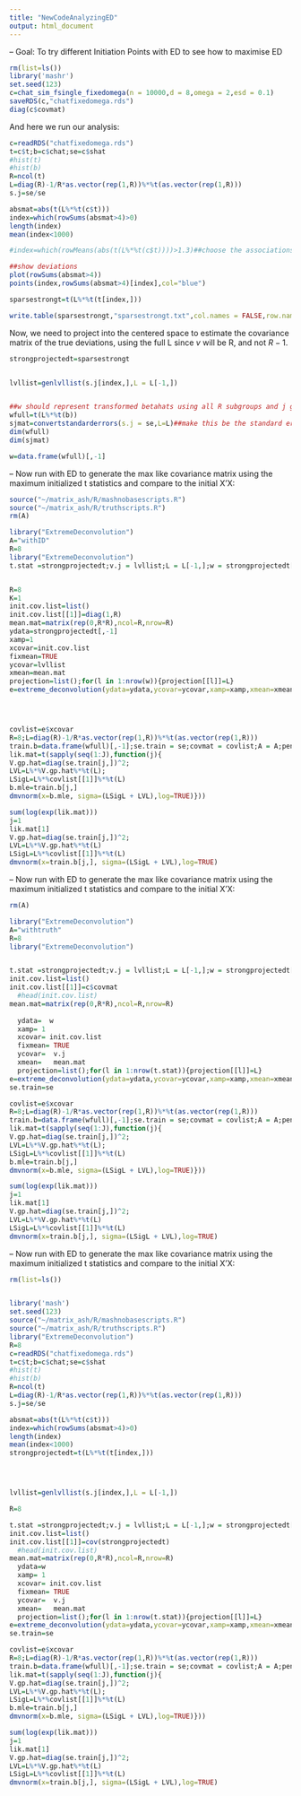 ```yaml
---
title: "NewCodeAnalyzingED"
output: html_document
---
```


-- Goal: To try different Initiation Points with ED to see how to maximise ED
```r
rm(list=ls())
library('mashr')
set.seed(123)
c=chat_sim_fsingle_fixedomega(n = 10000,d = 8,omega = 2,esd = 0.1)
saveRDS(c,"chatfixedomega.rds")
diag(c$covmat)

```


And here we run our analysis:
```r
c=readRDS("chatfixedomega.rds")
t=c$t;b=c$chat;se=c$shat
#hist(t)
#hist(b)
R=ncol(t)
L=diag(R)-1/R*as.vector(rep(1,R))%*%t(as.vector(rep(1,R)))
s.j=se/se

absmat=abs(t(L%*%t(c$t)))
index=which(rowSums(absmat>4)>0)
length(index)
mean(index<1000)

#index=which(rowMeans(abs(t(L%*%t(c$t))))>1.3)##choose the associations with average deviation large.

##show deviations
plot(rowSums(absmat>4))
points(index,rowSums(absmat>4)[index],col="blue")

sparsestrongt=t(L%*%t(t[index,]))

```

```r

write.table(sparsestrongt,"sparsestrongt.txt",col.names = FALSE,row.names=FALSE)

```


Now, we need to project into the centered space to estimate the covariance matrix of the true deviations, using the full L since $v$ will be R, and not $R-1$.


```r
strongprojectedt=sparsestrongt


lvllist=genlvllist(s.j[index,],L = L[-1,])


##w should represent transformed betahats using all R subgroups and j genes
wfull=t(L%*%t(b))
sjmat=convertstandarderrors(s.j = se,L=L)##make this be the standard errors of all, it is the sqrt of the diagonal of LVL' for each j. Recall here L is still RxR so we can have the full set of deviations and thier standard errors to choose grid
dim(wfull)
dim(sjmat)

```

```r
w=data.frame(wfull)[,-1]
```


-- Now run with ED to generate the max like covariance matrix using the maximum initialized t statistics and compare to the initial X'X:


```r
source("~/matrix_ash/R/mashnobasescripts.R")
source("~/matrix_ash/R/truthscripts.R")
rm(A)

library("ExtremeDeconvolution")
A="withID"
R=8
library("ExtremeDeconvolution")
t.stat =strongprojectedt;v.j = lvllist;L = L[-1,];w = strongprojectedt[,-1]


R=8
K=1
init.cov.list=list()
init.cov.list[[1]]=diag(1,R)
mean.mat=matrix(rep(0,R*R),ncol=R,nrow=R)
ydata=strongprojectedt[,-1]
xamp=1
xcovar=init.cov.list
fixmean=TRUE     
ycovar=lvllist     
xmean=mean.mat   
projection=list();for(l in 1:nrow(w)){projection[[l]]=L}
e=extreme_deconvolution(ydata=ydata,ycovar=ycovar,xamp=xamp,xmean=xmean,xcovar=init.cov.list,fixmean=T,projection=projection)




covlist=e$xcovar
R=8;L=diag(R)-1/R*as.vector(rep(1,R))%*%t(as.vector(rep(1,R)))
train.b=data.frame(wfull)[,-1];se.train = se;covmat = covlist;A = A;pen = 1;L = L[-1,];J=nrow(train.b)
lik.mat=t(sapply(seq(1:J),function(j){
V.gp.hat=diag(se.train[j,])^2;
LVL=L%*%V.gp.hat%*%t(L);
LSigL=L%*%covlist[[1]]%*%t(L)
b.mle=train.b[j,]
dmvnorm(x=b.mle, sigma=(LSigL + LVL),log=TRUE)}))

sum(log(exp(lik.mat)))
j=1
lik.mat[1]
V.gp.hat=diag(se.train[j,])^2;
LVL=L%*%V.gp.hat%*%t(L)
LSigL=L%*%covlist[[1]]%*%t(L)
dmvnorm(x=train.b[j,], sigma=(LSigL + LVL),log=TRUE)

```


-- Now run with ED to generate the max like covariance matrix using the maximum initialized t statistics and compare to the initial X'X:


```r
rm(A)

library("ExtremeDeconvolution")
A="withtruth"
R=8
library("ExtremeDeconvolution")


t.stat =strongprojectedt;v.j = lvllist;L = L[-1,];w = strongprojectedt[,-1]
init.cov.list=list()
init.cov.list[[1]]=c$covmat
  #head(init.cov.list)
mean.mat=matrix(rep(0,R*R),ncol=R,nrow=R)
  
  ydata=  w
  xamp= 1
  xcovar= init.cov.list
  fixmean= TRUE     
  ycovar=  v.j     
  xmean=   mean.mat   
  projection=list();for(l in 1:nrow(t.stat)){projection[[l]]=L}
e=extreme_deconvolution(ydata=ydata,ycovar=ycovar,xamp=xamp,xmean=xmean,xcovar=init.cov.list,fixmean=T,projection=projection)
se.train=se

covlist=e$xcovar
R=8;L=diag(R)-1/R*as.vector(rep(1,R))%*%t(as.vector(rep(1,R)))
train.b=data.frame(wfull)[,-1];se.train = se;covmat = covlist;A = A;pen = 1;L = L[-1,];J=nrow(train.b)
lik.mat=t(sapply(seq(1:J),function(j){
V.gp.hat=diag(se.train[j,])^2;
LVL=L%*%V.gp.hat%*%t(L);
LSigL=L%*%covlist[[1]]%*%t(L)
b.mle=train.b[j,]
dmvnorm(x=b.mle, sigma=(LSigL + LVL),log=TRUE)}))

sum(log(exp(lik.mat)))
j=1
lik.mat[1]
V.gp.hat=diag(se.train[j,])^2;
LVL=L%*%V.gp.hat%*%t(L)
LSigL=L%*%covlist[[1]]%*%t(L)
dmvnorm(x=train.b[j,], sigma=(LSigL + LVL),log=TRUE)

```




-- Now run with ED to generate the max like covariance matrix using the maximum initialized t statistics and compare to the initial X'X:



```r
rm(list=ls())


library('mash')
set.seed(123)
source("~/matrix_ash/R/mashnobasescripts.R")
source("~/matrix_ash/R/truthscripts.R")
library("ExtremeDeconvolution")
R=8
c=readRDS("chatfixedomega.rds")
t=c$t;b=c$chat;se=c$shat
#hist(t)
#hist(b)
R=ncol(t)
L=diag(R)-1/R*as.vector(rep(1,R))%*%t(as.vector(rep(1,R)))
s.j=se/se

absmat=abs(t(L%*%t(c$t)))
index=which(rowSums(absmat>4)>0)
length(index)
mean(index<1000)
strongprojectedt=t(L%*%t(t[index,]))




lvllist=genlvllist(s.j[index,],L = L[-1,])

R=8

t.stat =strongprojectedt;v.j = lvllist;L = L[-1,];w = strongprojectedt[,-1]
init.cov.list=list()
init.cov.list[[1]]=cov(strongprojectedt)
  #head(init.cov.list)
mean.mat=matrix(rep(0,R*R),ncol=R,nrow=R)  
  ydata=w
  xamp= 1
  xcovar= init.cov.list
  fixmean= TRUE     
  ycovar=  v.j     
  xmean=   mean.mat   
  projection=list();for(l in 1:nrow(t.stat)){projection[[l]]=L}
e=extreme_deconvolution(ydata=ydata,ycovar=ycovar,xamp=xamp,xmean=xmean,xcovar=init.cov.list,fixmean=T,projection=projection)
se.train=se

covlist=e$xcovar
R=8;L=diag(R)-1/R*as.vector(rep(1,R))%*%t(as.vector(rep(1,R)))
train.b=data.frame(wfull)[,-1];se.train = se;covmat = covlist;A = A;pen = 1;L = L[-1,];J=nrow(train.b)
lik.mat=t(sapply(seq(1:J),function(j){
V.gp.hat=diag(se.train[j,])^2;
LVL=L%*%V.gp.hat%*%t(L);
LSigL=L%*%covlist[[1]]%*%t(L)
b.mle=train.b[j,]
dmvnorm(x=b.mle, sigma=(LSigL + LVL),log=TRUE)}))

sum(log(exp(lik.mat)))
j=1
lik.mat[1]
V.gp.hat=diag(se.train[j,])^2;
LVL=L%*%V.gp.hat%*%t(L)
LSigL=L%*%covlist[[1]]%*%t(L)
dmvnorm(x=train.b[j,], sigma=(LSigL + LVL),log=TRUE)

```


